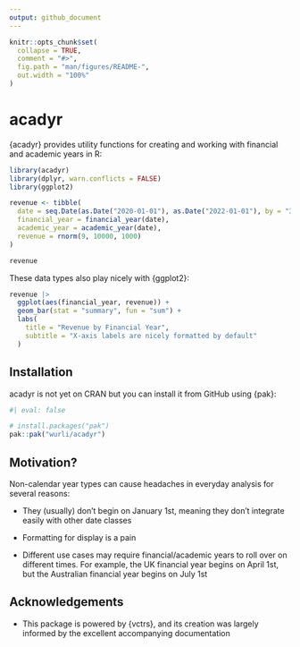 ```yaml
---
output: github_document
---
```


<!-- README.md is generated from README.Rmd. Please edit that file -->

```r
knitr::opts_chunk$set(
  collapse = TRUE,
  comment = "#>",
  fig.path = "man/figures/README-",
  out.width = "100%"
)
```

# acadyr
<!-- badges: start -->
<!-- badges: end -->
{acadyr} provides utility functions for creating and working with financial and
academic years in R:

```r
library(acadyr)
library(dplyr, warn.conflicts = FALSE)
library(ggplot2)

revenue <- tibble(
  date = seq.Date(as.Date("2020-01-01"), as.Date("2022-01-01"), by = "3 months"),
  financial_year = financial_year(date),
  academic_year = academic_year(date),
  revenue = rnorm(9, 10000, 1000)
)

revenue
```

These data types also play nicely with {ggplot2}:
```r
revenue |> 
  ggplot(aes(financial_year, revenue)) +
  geom_bar(stat = "summary", fun = "sum") +
  labs(
    title = "Revenue by Financial Year",
    subtitle = "X-axis labels are nicely formatted by default"
  )
```

## Installation
acadyr is not yet on CRAN but you can install it from GitHub using {pak}:
```r
#| eval: false

# install.packages("pak")
pak::pak("wurli/acadyr")
```


## Motivation?

Non-calendar year types can cause headaches in everyday analysis for
several reasons:

-   They (usually) don't begin on January 1st, meaning they don't
    integrate easily with other date classes

-   Formatting for display is a pain

-   Different use cases may require financial/academic years to roll over on
    different times. For example, the UK financial year begins on April 1st,
    but the Australian financial year begins on July 1st

## Acknowledgements

-   This package is powered by {vctrs}, and its creation was largely
    informed by the excellent accompanying documentation
